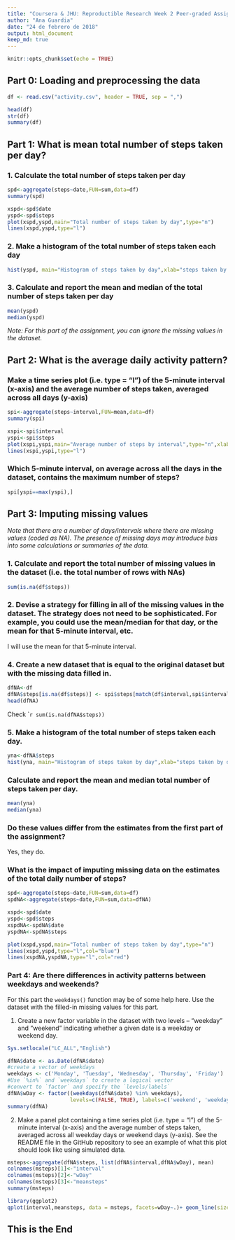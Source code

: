 ```yaml
---
title: "Coursera & JHU: Reproductible Research Week 2 Peer-graded Assignment"
author: "Ana Guardia"
date: "24 de febrero de 2018"
output: html_document
keep_md: true
---
```


```r
knitr::opts_chunk$set(echo = TRUE)
```

## Part 0: Loading and preprocessing the data

```r
df <- read.csv("activity.csv", header = TRUE, sep = ",")

head(df)
str(df)
summary(df)

```


## Part 1: What is mean total number of steps taken per day?

### 1. Calculate the total number of steps taken per day

```r

spd<-aggregate(steps~date,FUN=sum,data=df)
summary(spd)

```

```r

xspd<-spd$date
yspd<-spd$steps
plot(xspd,yspd,main="Total number of steps taken by day",type="n")
lines(xspd,yspd,type="l")

```

### 2. Make a histogram of the total number of steps taken each day

```r

hist(yspd, main="Histogram of steps taken by day",xlab="steps taken by day")

```

### 3. Calculate and report the mean and median of the total number of steps taken per day

```r

mean(yspd)
median(yspd)

```

*Note: For this part of the assignment, you can ignore the missing values in the dataset.*

## Part 2: What is the average daily activity pattern?

### Make a time series plot (i.e. type = "l") of the 5-minute interval (x-axis) and the average number of steps taken, averaged across all days (y-axis)

```r
spi<-aggregate(steps~interval,FUN=mean,data=df)
summary(spi)
```


```r
xspi<-spi$interval
yspi<-spi$steps
plot(xspi,yspi,main="Average number of steps by interval",type="n",xlab="interval",ylab="mean steps")
lines(xspi,yspi,type="l")
```


### Which 5-minute interval, on average across all the days in the dataset, contains the maximum number of steps?

```r
spi[yspi==max(yspi),]
```

## Part 3: Imputing missing values

*Note that there are a number of days/intervals where there are missing values (coded as NA). The presence of missing days may introduce bias into some calculations or summaries of the data.*

### 1. Calculate and report the total number of missing values in the dataset (i.e. the total number of rows with NAs)

```r
sum(is.na(df$steps))
```

### 2. Devise a strategy for filling in all of the missing values in the dataset. The strategy does not need to be sophisticated. For example, you could use the mean/median for that day, or the mean for that 5-minute interval, etc.

I will use the mean for that 5-minute interval. 

### 4. Create a new dataset that is equal to the original dataset but with the missing data filled in.

```r
dfNA<-df
dfNA$steps[is.na(df$steps)] <- spi$steps[match(df$interval,spi$interval)][which(is.na(df$steps))]
head(dfNA)
```

Check
````r
sum(is.na(dfNA$steps))
```

### 5. Make a histogram of the total number of steps taken each day.
```r

yna<-dfNA$steps
hist(yna, main="Histogram of steps taken by day",xlab="steps taken by day")

```

### Calculate and report the mean and median total number of steps taken per day. 

```r

mean(yna)
median(yna)

```
### Do these values differ from the estimates from the first part of the assignment? 

Yes, they do.

### What is the impact of imputing missing data on the estimates of the total daily number of steps?

```r
spd<-aggregate(steps~date,FUN=sum,data=df)
spdNA<-aggregate(steps~date,FUN=sum,data=dfNA)

xspd<-spd$date
yspd<-spd$steps
xspdNA<-spdNA$date
yspdNA<-spdNA$steps

plot(xspd,yspd,main="Total number of steps taken by day",type="n")
lines(xspd,yspd,type="l",col="blue")
lines(xspdNA,yspdNA,type="l",col="red")
```

### Part 4: Are there differences in activity patterns between weekdays and weekends?

For this part the `weekdays()` function may be of some help here. Use
the dataset with the filled-in missing values for this part.

1. Create a new factor variable in the dataset with two levels -- "weekday" and "weekend" indicating whether a given date is a weekday or weekend day.

```r
Sys.setlocale("LC_ALL","English")

dfNA$date <- as.Date(dfNA$date)
#create a vector of weekdays
weekdays <- c('Monday', 'Tuesday', 'Wednesday', 'Thursday', 'Friday')
#Use `%in%` and `weekdays` to create a logical vector
#convert to `factor` and specify the `levels/labels`
dfNA$wDay <- factor((weekdays(dfNA$date) %in% weekdays), 
                    levels=c(FALSE, TRUE), labels=c('weekend', 'weekday')) 
summary(dfNA)
```

2. Make a panel plot containing a time series plot (i.e. type = "l") of the 5-minute interval (x-axis) and the average number of steps taken, averaged across all weekday days or weekend days (y-axis). See the README file in the GitHub repository to see an example of what this plot should look like using simulated data.

```r
msteps<-aggregate(dfNA$steps, list(dfNA$interval,dfNA$wDay), mean)
colnames(msteps)[1]<-"interval"
colnames(msteps)[2]<-"wDay"
colnames(msteps)[3]<-"meansteps"
summary(msteps)
```

```r
library(ggplot2)
qplot(interval,meansteps, data = msteps, facets=wDay~.)+ geom_line(size=2) + theme(legend.position="none")
```


## This is the End